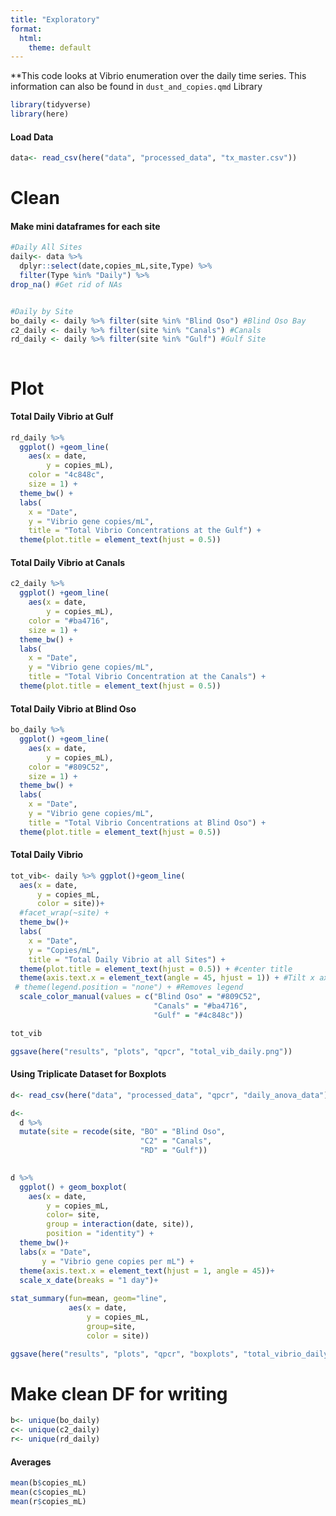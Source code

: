 ```yaml
---
title: "Exploratory"
format:
  html:
    theme: default
---
```


\*\*This code looks at Vibrio enumeration over the daily time series. This information can also be found in `dust_and_copies.qmd` Library

```r
library(tidyverse)
library(here)
```

#### Load Data

```r
data<- read_csv(here("data", "processed_data", "tx_master.csv")) 
```

# Clean

#### Make mini dataframes for each site

```r
#Daily All Sites
daily<- data %>%
  dplyr::select(date,copies_mL,site,Type) %>%
  filter(Type %in% "Daily") %>%
drop_na() #Get rid of NAs


#Daily by Site
bo_daily <- daily %>% filter(site %in% "Blind Oso") #Blind Oso Bay
c2_daily <- daily %>% filter(site %in% "Canals") #Canals
rd_daily <- daily %>% filter(site %in% "Gulf") #Gulf Site



```

# Plot

#### Total Daily Vibrio at Gulf

```r
rd_daily %>%
  ggplot() +geom_line(
    aes(x = date,
        y = copies_mL),
    color = "4c848c",
    size = 1) +
  theme_bw() +
  labs(
    x = "Date",
    y = "Vibrio gene copies/mL",
    title = "Total Vibrio Concentrations at the Gulf") +
  theme(plot.title = element_text(hjust = 0.5))
```

#### Total Daily Vibrio at Canals

```r
c2_daily %>%
  ggplot() +geom_line(
    aes(x = date,
        y = copies_mL),
    color = "#ba4716",
    size = 1) +
  theme_bw() +
  labs(
    x = "Date",
    y = "Vibrio gene copies/mL",
    title = "Total Vibrio Concentration at the Canals") +
  theme(plot.title = element_text(hjust = 0.5))
```

#### Total Daily Vibrio at Blind Oso

```r
bo_daily %>%
  ggplot() +geom_line(
    aes(x = date,
        y = copies_mL),
    color = "#809C52",
    size = 1) +
  theme_bw() +
  labs(
    x = "Date",
    y = "Vibrio gene copies/mL",
    title = "Total Vibrio Concentrations at Blind Oso") +
  theme(plot.title = element_text(hjust = 0.5))
```

#### Total Daily Vibrio

```r
tot_vib<- daily %>% ggplot()+geom_line(
  aes(x = date,
      y = copies_mL,
      color = site))+
  #facet_wrap(~site) +
  theme_bw()+
  labs(
    x = "Date",
    y = "Copies/mL",
    title = "Total Daily Vibrio at all Sites") +
  theme(plot.title = element_text(hjust = 0.5)) + #center title
  theme(axis.text.x = element_text(angle = 45, hjust = 1)) + #Tilt x axis labels 
 # theme(legend.position = "none") + #Removes legend 
  scale_color_manual(values = c("Blind Oso" = "#809C52",
                                "Canals" = "#ba4716",
                                "Gulf" = "#4c848c"))

tot_vib

ggsave(here("results", "plots", "qpcr", "total_vib_daily.png"))
```

#### Using Triplicate Dataset for Boxplots

```r
d<- read_csv(here("data", "processed_data", "qpcr", "daily_anova_data"))
```

```r
d<-
  d %>%
  mutate(site = recode(site, "BO" = "Blind Oso",
                             "C2" = "Canals",
                             "RD" = "Gulf"))
  

```

```r
d %>%
  ggplot() + geom_boxplot(
    aes(x = date,
        y = copies_mL,
        color= site,
        group = interaction(date, site)),
        position = "identity") +
  theme_bw()+
  labs(x = "Date",
       y = "Vibrio gene copies per mL") +
  theme(axis.text.x = element_text(hjust = 1, angle = 45))+
  scale_x_date(breaks = "1 day")+
  
stat_summary(fun=mean, geom="line", 
             aes(x = date, 
                 y = copies_mL,
                 group=site, 
                 color = site))  

ggsave(here("results", "plots", "qpcr", "boxplots", "total_vibrio_daily.png"))
```

# Make clean DF for writing

```r
b<- unique(bo_daily)
c<- unique(c2_daily)
r<- unique(rd_daily)
```

#### Averages

```r
mean(b$copies_mL)
mean(c$copies_mL)
mean(r$copies_mL)
```
